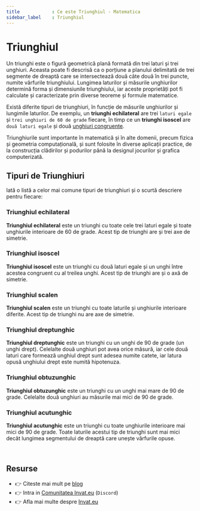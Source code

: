```yaml
---
title            : Ce este Triunghiul - Matematica 
sidebar_label    : Triunghiul
---
```


# Triunghiul

Un triunghi este o figură geometrică plană formată din trei laturi și trei unghiuri. 
Aceasta poate fi descrisă ca o porțiune a planului delimitată de trei segmente de dreaptă care se intersectează două câte două în trei puncte, numite vârfurile triunghiului. 
Lungimea laturilor și măsurile unghiurilor determină forma și dimensiunile triunghiului, iar aceste proprietăți pot fi calculate și caracterizate prin diverse teoreme și formule matematice.

Există diferite tipuri de triunghiuri, în funcție de măsurile unghiurilor și lungimile laturilor. 
De exemplu, un **triunghi echilateral** are trei `laturi egale` și `trei unghiuri de 60 de grade` fiecare, 
în timp ce un **triunghi isoscel** are `două laturi egale` și două [unghiuri congruente](/matematica/ce-este/unghiuri-congruente/). 

Triunghiurile sunt importante în matematică și în alte domenii, precum fizica și geometria computațională, și sunt folosite în diverse aplicații practice, 
de la construcția clădirilor și podurilor până la designul jocurilor și grafica computerizată.

## Tipuri de Triunghiuri

Iată o listă a celor mai comune tipuri de triunghiuri și o scurtă descriere pentru fiecare:

### Triunghiul echilateral

**Triunghiul echilateral** este un triunghi cu toate cele trei laturi egale și toate unghiurile interioare de 60 de grade. Acest tip de triunghi are și trei axe de simetrie.

### Triunghiul isoscel 

**Triunghiul isoscel** este un triunghi cu două laturi egale și un unghi între acestea congruent cu al treilea unghi. Acest tip de triunghi are și o axă de simetrie.

### Triunghiul scalen 

**Triunghiul scalen** este un triunghi cu toate laturile și unghiurile interioare diferite. Acest tip de triunghi nu are axe de simetrie.

### Triunghiul dreptunghic 

**Triunghiul dreptunghic** este un triunghi cu un unghi de 90 de grade (un unghi drept). 
Celelalte două unghiuri pot avea orice măsură, iar cele două laturi care formează unghiul drept sunt adesea numite catete, iar latura opusă unghiului drept este numită hipotenuza.

### Triunghiul obtuzunghic 

**Triunghiul obtuzunghic** este un triunghi cu un unghi mai mare de 90 de grade. Celelalte două unghiuri au măsurile mai mici de 90 de grade.

### Triunghiul acutunghic 

**Triunghiul acutunghic** este un triunghi cu toate unghiurile interioare mai mici de 90 de grade. 
Toate laturile acestui tip de triunghi sunt mai mici decât lungimea segmentului de dreaptă care unește vârfurile opuse.

<br />

## Resurse

- 👉 Citeste mai mult pe [blog](https://www.blog.invat.eu/)
- 👉 Intra in [Comunitatea Invat.eu](https://discord.gg/3qmQKAHKS2) (`Discord`)  
- 👉 Afla mai multe despre [Invat.eu](/) 

